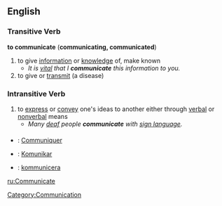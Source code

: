 ==English==
===Transitive Verb===
'''to communicate''' ('''communicating, communicated''')
# to give [[information]] or [[knowledge]] of, make known
#*''It is [[vital]] that I '''communicate''' this information to you.''
# to give or [[transmit]] (a disease)

===Intransitive Verb===
# to [[express]] or [[convey]] one's ideas to another either through [[verbal]] or [[nonverbal]] means
#*''Many [[deaf]] people '''communicate''' with [[sign language]].''

===={{trans}}====

* {{fr}} : [[Communiquer]]
* {{io}} : [[Komunikar]]
* {{sv}} : [[kommunicera]]

[[Category:Communication]]
[[ru:Communicate]]